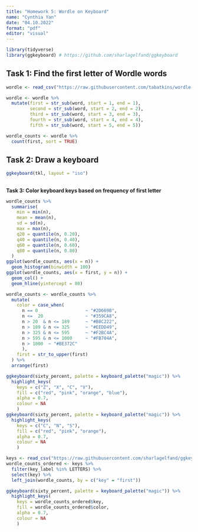 ```yaml
---
title: "Homework 5: Wordle on Keyboard"
name: "Cynthia Yan"
date: "04.10.2022"
format: "pdf"
editor: "visual"
---
```


```r
library(tidyverse)
library(ggkeyboard) # https://github.com/sharlagelfand/ggkeyboard
```

## Task 1: Find the first letter of Wordle words

```r
wordle <- read_csv("https://raw.githubusercontent.com/tabatkins/wordle-list/main/words", col_names = "word")
```

```r
wordle <- wordle %>%
  mutate(first = str_sub(word, start = 1, end = 1),
         second = str_sub(word, start = 2, end = 2),
         third = str_sub(word, start = 3, end = 3),
         fourth = str_sub(word, start = 4, end = 4),
         fifth = str_sub(word, start = 5, end = 5))
```

```r
wordle_counts <- wordle %>%
  count(first, sort = TRUE)
```

## Task 2: Draw a keyboard

```r
ggkeyboard(tkl, layout = "iso")
```

## 
**Task 3: Color keyboard keys based on frequency of first letter**

```r
wordle_counts %>%
  summarise(
    min = min(n),
    mean = mean(n),
    sd = sd(n),
    max = max(n),
    q20 = quantile(n, 0.20),
    q40 = quantile(n, 0.40),
    q60 = quantile(n, 0.60),
    q80 = quantile(n, 0.80)
  )
ggplot(wordle_counts, aes(x = n)) +
  geom_histogram(binwidth = 100)
ggplot(wordle_counts, aes(x = first, y = n)) +
  geom_col() +
  geom_hline(yintercept = 80)
```

```r
wordle_counts <- wordle_counts %>%
  mutate(
    color = case_when(
      n == 0                  ~ "#2D669B",
      n <=  20                ~ "#359CA8",
      n > 20  & n <= 189      ~ "#B8C222",
      n > 189 & n <= 325      ~ "#EEDD49",
      n > 325 & n <= 595      ~ "#F2BC4A",
      n > 595 & n <= 1000     ~ "#FB704A",
      n > 1000  ~ "#BE372C"
      ),
    first = str_to_upper(first)
  ) %>%
  arrange(first)
```

```r
ggkeyboard(sixty_percent, palette = keyboard_palette("magic")) %>%
  highlight_keys(
    keys = c("Z", "X", "C", "V"), 
    fill = c("red", "pink", "orange", "blue"), 
    alpha = 0.7, 
    colour = NA
    )
ggkeyboard(sixty_percent, palette = keyboard_palette("magic")) %>%
  highlight_keys(
    keys = c("C", "N", "S"), 
    fill = c("red", "pink", "orange"), 
    alpha = 0.7, 
    colour = NA
    )
```

```r
keys <- read_csv("https://raw.githubusercontent.com/sharlagelfand/ggkeyboard/061f0d9084d76d576200e81439311983e1d50d93/data-raw/sixty_percent.csv")
wordle_counts_ordered <- keys %>% 
  filter(key_label %in% LETTERS) %>%
  select(key) %>%
  left_join(wordle_counts, by = c("key" = "first"))
```

```r
ggkeyboard(sixty_percent, palette = keyboard_palette("magic")) %>%
  highlight_keys(
    keys = wordle_counts_ordered$key, 
    fill = wordle_counts_ordered$color, 
    alpha = 0.7, 
    colour = NA
    )
```
